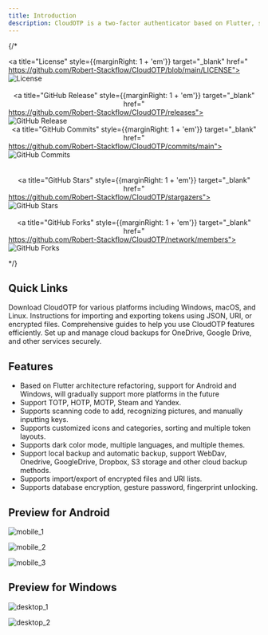 ```yaml
---
title: Introduction
description: CloudOTP is a two-factor authenticator based on Flutter, supports Android and Windows platforms, and supports cloud backup.
---
```


{/* <p align="center" style="display: flex;flex-wrap: wrap;justify-content: start;align-items: center;">
  <a title="License" style={{marginRight: 1 + 'em'}} target="_blank" href="https://github.com/Robert-Stackflow/CloudOTP/blob/main/LICENSE"><img alt="License" src="https://img.shields.io/github/license/Robert-Stackflow/CloudOTP.svg?style=flat" /></a>
  <br />
  <a title="GitHub Release" style={{marginRight: 1 + 'em'}} target="_blank" href="https://github.com/Robert-Stackflow/CloudOTP/releases"><img alt="GitHub Release" src="https://img.shields.io/github/v/release/Robert-Stackflow/CloudOTP?style=flat" /></a>
  <a title="GitHub Commits" style={{marginRight: 1 + 'em'}} target="_blank" href="https://github.com/Robert-Stackflow/CloudOTP/commits/main"><img alt="GitHub Commits" src="https://img.shields.io/github/commit-activity/y/Robert-Stackflow/CloudOTP/main" /></a>
  <br/><br/> 
  <a title="GitHub Stars" style={{marginRight: 1 + 'em'}} target="_blank" href="https://github.com/Robert-Stackflow/CloudOTP/stargazers"><img alt="GitHub Stars" src="https://img.shields.io/github/stars/Robert-Stackflow/CloudOTP.svg?label=Stars&style=social" /></a>  
  <a title="GitHub Forks" style={{marginRight: 1 + 'em'}} target="_blank" href="https://github.com/Robert-Stackflow/CloudOTP/network/members"><img alt="GitHub Forks" src="https://img.shields.io/github/forks/Robert-Stackflow/CloudOTP.svg?label=Forks&style=social" /></a>  
</p> */}

## Quick Links

<Cards>
  <Card title="Downloads" href="/docs/downloads" icon="Download">
    Download CloudOTP for various platforms including Windows, macOS, and Linux.
  </Card>
  <Card title="Import and Export" href="/docs/import-export/import" icon="FileText">
    Instructions for importing and exporting tokens using JSON, URI, or encrypted files.
  </Card>
  <Card title="User Guide" href="/docs/guides/about-otp" icon="BookOpen">
    Comprehensive guides to help you use CloudOTP features efficiently.
  </Card>
  <Card title="Cloud Backup" href="/docs/cloud-backup/onedrive" icon="Settings">
    Set up and manage cloud backups for OneDrive, Google Drive, and other services securely.
  </Card>
</Cards>


## Features

- Based on Flutter architecture refactoring, support for Android and Windows, will gradually support more platforms in the future
- Support TOTP, HOTP, MOTP, Steam and Yandex.
- Supports scanning code to add, recognizing pictures, and manually inputting keys.
- Supports customized icons and categories, sorting and multiple token layouts.
- Supports dark color mode, multiple languages, and multiple themes.
- Support local backup and automatic backup, support WebDav, Onedrive, GoogleDrive, Dropbox, S3 storage and other cloud backup methods.
- Supports import/export of encrypted files and URI lists.
- Supports database encryption, gesture password, fingerprint unlocking.

## Preview for Android

![mobile_1](arts/mobile_1.png)

![mobile_2](arts/mobile_2.png)

![mobile_3](arts/mobile_3.png)

## Preview for Windows

![desktop_1](arts/desktop_1.png)

![desktop_2](arts/desktop_2.png)
